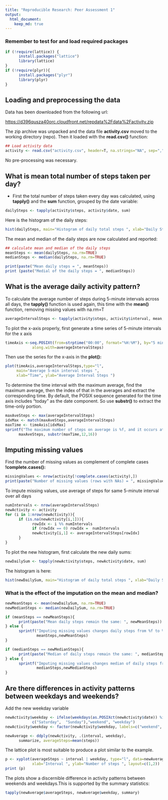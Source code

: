 ```yaml
---
title: "Reproducible Research: Peer Assessment 1"
output: 
  html_document:
    keep_md: true
---
```




### Remember to test for and load required packages
```r
if (!require(lattice)) {
      install.packages("lattice")
      library(lattice)
}
if (!require(plyr)){
      install.packages("plyr")
      library(plyr)
}
```

## Loading and preprocessing the data
Data has been downloaded from the following url:

[https://d396qusza40orc.cloudfront.net/repdata%2Fdata%2Factivity.zip](https://d396qusza40orc.cloudfront.net/repdata%2Fdata%2Factivity.zip)

The zip archive was unpacked and the data file **activity.csv**  moved to the working directory (repo). Then it loaded with the **read.csv()** function:

```r
## Load activity data
activity <- read.csv("activity.csv", header=T, na.strings="NA", sep=",")
```

No pre-processing was necessary. 

## What is mean total number of steps taken per day?
- First the total number of steps taken every day was calculated, using **tapply()** and the **sum** function, grouped by the date variable: 
```r
dailySteps <- tapply(activity$steps, activity$date, sum)
```

Here is the histogram of the daily steps:
```r
hist(dailySteps, main="Histogram of daily total steps ", xlab="Daily Steps ")
```

The mean and median of the daily steps are now calculated and reported:
```r

## calculate mean and median of the daily steps
meanSteps <- mean(dailySteps, na.rm=TRUE)
medianSteps <- median(dailySteps, na.rm=TRUE)

print(paste("Mean daily steps = ", meanSteps))
print (paste("Medial of the daily steps = ", medianSteps))
```

## What is the average daily activity pattern?
To calculate the average number of steps during 5-minute intervals across all days, the **tapply()** function is used again, this time with the **mean()** function, removing missing values with na.rm=T
```r
averageIntervalSteps <- tapply(activity$steps, activity$interval, mean, na.rm=TRUE)
```

To plot the x-axis properly, first generate a time series of 5-minute intervals for the x axis
```r
timeAxis <-seq.POSIXt(from=strptime("00:00", format="%H:%M"), by="5 min",
            along.with=averageIntervalSteps)
```

Then use the series for the x-axis in the **plot():**
```r
plot(timeAxis,averageIntervalSteps,type="l",
     main="Average 5-min interval steps ",
     xlab="Time", ylab="Average Interval Steps ")
```

To determine the time interval with the maximum average, find the maximum average, then the index of that in the averages and extract the corresponding time. By default, the POSIX sequence generated for the time axis includes "today" as the date component. So use **substr()** to extract the time-only portion.

```r
maxAveSteps <- max(averageIntervalSteps)
idxMax <- match(maxAveSteps,averageIntervalSteps)
maxTime <- timeAxis[idxMax]
sprintf("The maximum number of steps on average is %f, and it occurs at %s",
      maxAveSteps, substr(maxTime,12,16))
``` 

## Imputing missing values
Find the number of missing values as complement of complete cases **!complete.cases():**

```r
missingValues <- nrow(activity[!complete.cases(activity),])
print(paste("Number of missing values (rows with NAs) = ", missingValues))
```

To impute missing values, use average of steps for same 5-minute interval over all days

```r
numIntervals <- nrow(averageIntervalSteps)
newActivity <- activity
for (i in 1:nrow(newActivity)){
      if (is.na(newActivity[i,1])){
            rowIdx <- i %% numIntervals
            if (rowIdx == 0) rowIdx =  numIntervals
            newActivity[i,1] <- averageIntervalSteps[rowIdx]
      }
}
```

To plot the new histogram, first calculate the new daily sums:

```r
newDailySum <- tapply(newActivity$steps, newActivity$date, sum)
```

The histogram is here:

```r
hist(newDailySum, main="Histogram of daily total steps ", xlab="Daily Steps ")
```

### What is the effect of the imputation on the mean and median?
```r
newMeanSteps <- mean(newDailySum, na.rm=TRUE)
newMedianSteps <- median(newDailySum, na.rm=TRUE)

if (meanSteps == newMeanSteps){
      print(paste("Mean daily steps remain the same: ", newMeanSteps))
} else {
      sprintf("Imputing missing values changes daily steps from %f to %f", 
              meanSteps,newMeanSteps)
}

if (medianSteps == newMedianSteps){
      print(paste("Median of daily steps remain the same: ", medianSteps))
} else {
      sprintf("Imputing missing values changes median of daily steps from %f to %f", 
              medianSteps,newMedianSteps)
}
```

## Are there differences in activity patterns between weekdays and weekends?
Add the new weekday variable

```r
newActivity$weekday <- ifelse(weekdays(as.POSIXct(newActivity$date)) %in% 
            c("Saturday",  "Sunday"),"weekend", "weekday")
newActivity$weekday <- factor(newActivity$weekday, labels=c("weekend", "weekday"))

newAverage <- ddply(newActivity, .(interval, weekday), 
      summarize, averageSteps=mean(steps))
```

The lattice plot is most suitable to produce a plot similar to the example.

```r
p <- xyplot(averageSteps ~ interval | weekday, type="l", data=newAverage,
            xlab="Interval ", ylab="Number of steps ", layout=c(1,2))
print (p)
```

The plots show a discernible difference in activity patterns between weekends and weekdays.This is supported by the summary statistics:

```r
tapply(newAverage$averageSteps, newAverage$weekday, summary)
```

